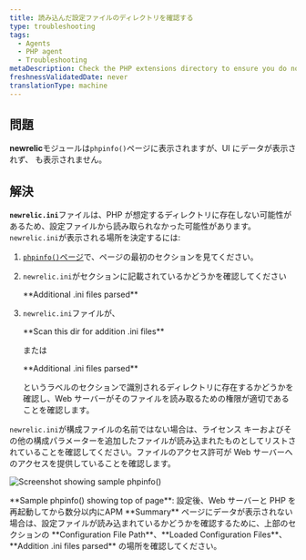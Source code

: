 ```yaml
---
title: 読み込んだ設定ファイルのディレクトリを確認する
type: troubleshooting
tags:
  - Agents
  - PHP agent
  - Troubleshooting
metaDescription: Check the PHP extensions directory to ensure you do not have a non-standard installation for the New Relic PHP agent.
freshnessValidatedDate: never
translationType: machine
---
```


## 問題

<DNT>**newrelic**</DNT>モジュールは`phpinfo()`ページに表示されますが、UI にデータが表示されず、 <InlinePopover type="licenseKey"/>も表示されません。

## 解決

<DNT>**`newrelic.ini`**</DNT>ファイルは、PHP が想定するディレクトリに存在しない可能性があるため、設定ファイルから読み取られなかった可能性があります。 `newrelic.ini`が表示される場所を決定するには:

1. [`phpinfo()`ページ](/docs/php/php-kb-103)で、ページの最初のセクションを見てください。

2. `newrelic.ini`がセクションに記載されているかどうかを確認してください

   <DNT>
     **Additional .ini files parsed**
   </DNT>

3. `newrelic.ini`ファイルが、

   <DNT>
     **Scan this dir for addition .ini files**
   </DNT>

   または

   <DNT>
     **Additional .ini files parsed**
   </DNT>

   というラベルのセクションで識別されるディレクトリに存在するかどうかを確認し、Web サーバーがそのファイルを読み取るための権限が適切であることを確認します。

`newrelic.ini`が構成ファイルの名前ではない場合は、ライセンス キーおよびその他の構成パラメーターを追加したファイルが読み込まれたものとしてリストされていることを確認してください。ファイルのアクセス許可が Web サーバーへのアクセスを提供していることを確認します。

<img
  title="doc_example_phpinfo_top_0.png"
  alt="Screenshot showing sample phpinfo()"
  src="/images/apm_diagram_php-info.webp"
/>

<figcaption>
  <DNT>**Sample phpinfo() showing top of page**</DNT>: 設定後、Web サーバーと PHP を再起動してから数分以内にAPM <DNT>**Summary**</DNT> ページにデータが表示されない場合は、設定ファイルが読み込まれているかどうかを確認するために、上部のセクションの <DNT>**Configuration File Path**</DNT>、<DNT>**Loaded Configuration Files**</DNT>、<DNT>**Addition .ini files parsed**</DNT> の場所を確認してください。
</figcaption>
